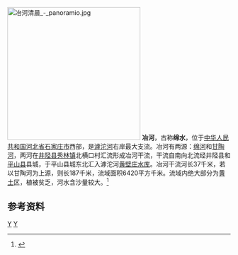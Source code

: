 {{Otheruses|冶河|other=同名或類似名的其它條目描述}}
[[File:冶河清晨_-_panoramio.jpg|300px]]
'''冶河'''，古称'''绵水'''，位于[[中华人民共和国|中华人民共和国]][[河北省|河北省]][[石家庄市|石家庄市]]西部，是[[滹沱河|滹沱河]]右岸最大支流。冶河有两源：[[绵河|绵河]]和[[甘陶河|甘陶河]]，两河在[[井陉县|井陉县]][[秀林镇|秀林镇]]北横口村汇流形成冶河干流，干流自南向北流经井陉县和[[平山县|平山县]]县城，于平山县城东北汇入滹沱河[[黄壁庄水库|黄壁庄水库]]。冶河干流河长37千米，若以甘陶河为上源，则长187千米，流域面积6420平方千米。流域内绝大部分为[[黄土|黄土]]区，植被贫乏，河水含沙量较大。<ref name="中国河湖大典">{{cite book zh |author=《[[中国河湖大典|中国河湖大典]]》编纂委员会 |title=《中国河湖大典·海河卷》 |format=M |edition=1 |location=北京 |publisher=中国水利水电出版社 |date=2013年1月 |pages=138页 |id= ISBN 978-7-5170-0563-6}}</ref>

==参考资料==
{{reflist}}
[[Category:海河水系|Y]]
[[Category:河北河流|Y]]